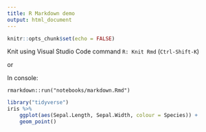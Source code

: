 ```yaml
---
title: R Markdown demo
output: html_document
---
```


```r
knitr::opts_chunk$set(echo = FALSE)
```

Knit using Visual Studio Code command `R: Knit Rmd` (`Ctrl-Shift-K`)

or

In console:

`rmarkdown::run("notebooks/markdown.Rmd")`

```r
library("tidyverse")
iris %>%
    ggplot(aes(Sepal.Length, Sepal.Width, colour = Species)) +
    geom_point()
```
